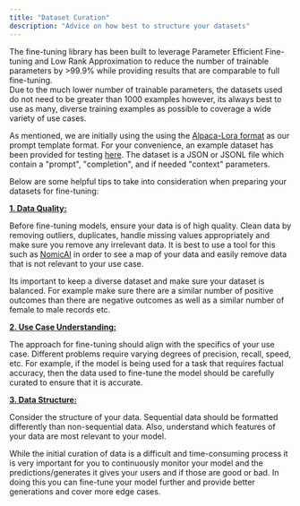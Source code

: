 ```yaml
---
title: "Dataset Curation"
description: "Advice on how best to structure your datasets"
---
```


The fine-tuning library has been built to leverage Parameter Efficient Fine-tuning and Low Rank Approximation to reduce the number of trainable parameters by >99.9% while providing results that are comparable to full fine-tuning.  
Due to the much lower number of trainable parameters, the datasets used do not need to be greater than 1000 examples however, its always best to use as many, diverse training examples as possible to coverage a wide variety of use cases.

As mentioned, we are initially using the using the [Alpaca-Lora format](https://github.com/TianyiPeng/alpaca-lora/tree/main/templates) as our
prompt template format. For your convenience, an example dataset has been provided for testing [here](../data/training-dataset-example.json). The dataset is
a JSON or JSONL file which contain a "prompt", "completion", and if needed "context" parameters.

Below are some helpful tips to take into consideration when preparing your datasets for fine-tuning:

<b><u>1. Data Quality:</u></b>

Before fine-tuning models, ensure your data is of high quality. Clean data by removing outliers, duplicates, handle missing values appropriately and make sure you remove any irrelevant data.
It is best to use a tool for this such as [NomicAI](https://home.nomic.ai/) in order to see a map of your data and easily remove data that is not relevant to your use case.

Its important to keep a diverse dataset and make sure your dataset is balanced. For example make sure there are a similar number of positive outcomes than there
are negative outcomes as well as a similar number of female to male records etc. 

<b><u>2. Use Case Understanding: </u></b>

The approach for fine-tuning should align with the specifics of your use case. Different problems require varying degrees of precision, recall, speed, etc.
For example, if the model is being used for a task that requires factual accuracy, then the data used to fine-tune the model should be carefully curated to ensure that it is accurate.

<b><u>3. Data Structure: </u></b>

Consider the structure of your data. Sequential data should be formatted differently than non-sequential data. Also, understand which features of your data are most relevant to your model. 

While the initial curation of data is a difficult and time-consuming process it is very important for you to continuously monitor your model and the predictions/generates
it gives your users and if those are good or bad. In doing this you can fine-tune your model further and provide better generations and cover more edge cases.